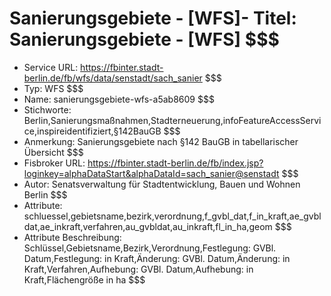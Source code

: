 # Sanierungsgebiete - [WFS]- Titel: Sanierungsgebiete - [WFS] $$$
- Service URL: https://fbinter.stadt-berlin.de/fb/wfs/data/senstadt/sach_sanier $$$
- Typ: WFS $$$
- Name: sanierungsgebiete-wfs-a5ab8609 $$$
- Stichworte: Berlin,Sanierungsmaßnahmen,Stadterneuerung,infoFeatureAccessService,inspireidentifiziert,§142BauGB $$$
- Anmerkung: Sanierungsgebiete nach §142 BauGB in tabellarischer Übersicht $$$
- Fisbroker URL: https://fbinter.stadt-berlin.de/fb/index.jsp?loginkey=alphaDataStart&alphaDataId=sach_sanier@senstadt $$$
- Autor: Senatsverwaltung für Stadtentwicklung, Bauen und Wohnen Berlin $$$
- Attribute: schluessel,gebietsname,bezirk,verordnung,f_gvbl_dat,f_in_kraft,ae_gvbldat,ae_inkraft,verfahren,au_gvbldat,au_inkraft,fl_in_ha,geom $$$
- Attribute Beschreibung: Schlüssel,Gebietsname,Bezirk,Verordnung,Festlegung: GVBl. Datum,Festlegung: in Kraft,Änderung: GVBl. Datum,Änderung: in Kraft,Verfahren,Aufhebung: GVBl. Datum,Aufhebung: in Kraft,Flächengröße in ha $$$
